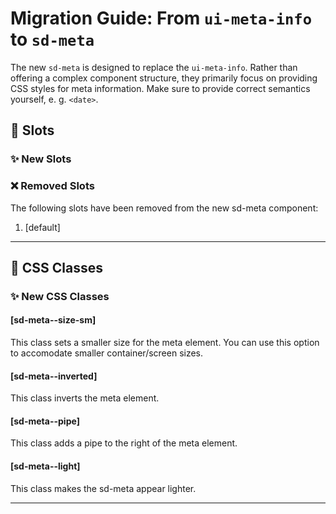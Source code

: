 
<Meta title="Docs/Migration/ui-meta-info" />

# Migration Guide: From `ui-meta-info` to `sd-meta`

The new `sd-meta` is designed to replace the `ui-meta-info`. Rather than offering a complex component structure, they primarily focus on providing CSS styles for meta information. Make sure to provide correct semantics yourself, e. g. `<date>`.

## 💾 Slots

### ✨ New Slots

### ❌ Removed Slots

The following slots have been removed from the new sd-meta component:

1. [default]

<hr />

## 🎨 CSS Classes

### ✨ New CSS Classes

#### [sd-meta--size-sm]

This class sets a smaller size for the meta element. You can use this option to accomodate smaller container/screen sizes.

#### [sd-meta--inverted]

This class inverts the meta element.

#### [sd-meta--pipe]

This class adds a pipe to the right of the meta element.

#### [sd-meta--light]

This class makes the sd-meta appear lighter.

<hr />
